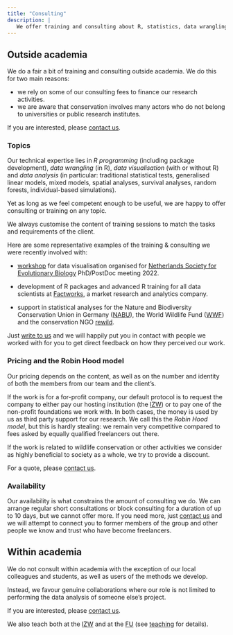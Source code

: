 ```yaml
---
title: "Consulting"
description: |
   We offer training and consulting about R, statistics, data wrangling and visualisation for everyone.
---
```


<script src="js/for_toc.js"></script>

## Outside academia {#external}

We do a fair a bit of training and consulting outside academia.
We do this for two main reasons:

- we rely on some of our consulting fees to finance our research activities.
- we are aware that conservation involves many actors who do not belong to universities or public research institutes.

If you are interested, please [contact us](mailto: courtiol@izw-berlin.de).

### Topics

Our technical expertise lies in *R programming* (including package development), *data wrangling* (in R), *data visualisation* (with or without R) and *data analysis* (in particular: traditional statistical tests, generalised linear models, mixed models, spatial analyses, survival analyses, random forests, individual-based simulations).

Yet as long as we feel competent enough to be useful, we are happy to offer consulting or training on any topic.

We always customise the content of training sessions to match the tasks and requirements of the client.

Here are some representative examples of the training & consulting we were recently involved with:

- [workshop](https://github.com/LiamDBailey/NLSEB_Workshop) for data visualisation organised for [Netherlands Society for Evolutionary Biology](https://www.nlseb.nl) PhD/PostDoc meeting 2022.

- development of R packages and advanced R training for all data scientists at [Factworks](https://www.factworks.com), a market research and analytics company.

- support in statistical analyses for the Nature and Biodiversity Conservation Union in Germany ([NABU](https://en.nabu.de)), the World Wildlife Fund ([WWF](https://www.worldwildlife.org/)) and the conservation NGO [rewild](https://www.rewild.org).

Just [write to us](mailto: courtiol@izw-berlin.de) and we will happily put you in contact with people we worked with for you to get direct feedback on how they perceived our work.


### Pricing and the Robin Hood model {#robinhood}

Our pricing depends on the content, as well as on the number and identity of both the members from our team and the client's.

If the work is for a for-profit company, our default protocol is to request the company to either pay our hosting institution (the [IZW](https://www.izw-berlin.de/en/home.html)) or to pay one of the non-profit foundations we work with.
In both cases, the money is used by us as third party support for our research.
We call this the *Robin Hood model*, but this is hardly stealing: we remain very competitive compared to fees asked by equally qualified freelancers out there.

If the work is related to wildlife conservation or other activities we consider as highly beneficial to society as a whole, we try to provide a discount.

For a quote, please [contact us](mailto: courtiol@izw-berlin.de).


### Availability

Our availability is what constrains the amount of consulting we do.
We can arrange regular short consultations or block consulting for a duration of up to 10 days, but we cannot offer more.
If you need more, just [contact us](mailto: courtiol@izw-berlin.de) and we will attempt to connect you to former members of the group and other people we know and trust who have become freelancers.


## Within academia

We do not consult within academia with the exception of our local colleagues and students, as well as users of the methods we develop.

Instead, we favour genuine collaborations where our role is not limited to performing the data analysis of someone else's project.

If you are interested, please [contact us](mailto: courtiol@izw-berlin.de).

We also teach both at the [IZW](https://www.izw-berlin.de/en/home.html) and at the [FU](https://www.fu-berlin.de/en/index.html) (see [teaching](teaching.html) for details).
